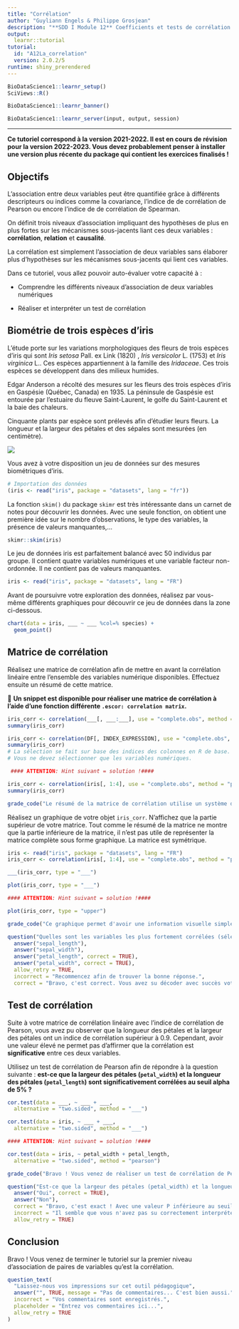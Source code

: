 ```yaml
---
title: "Corrélation"
author: "Guyliann Engels & Philippe Grosjean"
description: "**SDD I Module 12** Coefficients et tests de corrélation."
output:
  learnr::tutorial
tutorial:
  id: "A12La_correlation"
  version: 2.0.2/5
runtime: shiny_prerendered
---
```


```r
BioDataScience1::learnr_setup()
SciViews::R()
```

```r
BioDataScience1::learnr_banner()
```

```r
BioDataScience1::learnr_server(input, output, session)
```

------------------------------------------------------------------------

**Ce tutoriel correspond à la version 2021-2022. Il est en cours de révision pour la version 2022-2023. Vous devez probablement penser à installer une version plus récente du package qui contient les exercices finalisés !**

## Objectifs

L'association entre deux variables peut être quantifiée grâce à différents descripteurs ou indices comme la covariance, l'indice de de corrélation de Pearson ou encore l'indice de de corrélation de Spearman.

On définit trois niveaux d'association impliquant des hypothèses de plus en plus fortes sur les mécanismes sous-jacents liant ces deux variables : **corrélation**, **relation** et **causalité**.

La corrélation est simplement l'association de deux variables sans élaborer plus d'hypothèses sur les mécanismes sous-jacents qui lient ces variables.

Dans ce tutoriel, vous allez pouvoir auto-évaluer votre capacité à :

-   Comprendre les différents niveaux d'association de deux variables numériques

-   Réaliser et interpréter un test de corrélation

## Biométrie de trois espèces d'iris

L'étude porte sur les variations morphologiques des fleurs de trois espèces d'iris qui sont *Iris setosa* Pall. ex Link (1820) , *Iris versicolor* L. (1753) et *Iris virginica* L.. Ces espèces appartiennent à la famille des *Iridaceae*. Ces trois espèces se développent dans des milieux humides.

Edgar Anderson a récolté des mesures sur les fleurs des trois espèces d'iris en Gaspésie (Québec, Canada) en 1935. La péninsule de Gaspésie est entourée par l'estuaire du fleuve Saint-Laurent, le golfe du Saint-Laurent et la baie des chaleurs.

Cinquante plants par espèce sont prélevés afin d'étudier leurs fleurs. La longueur et la largeur des pétales et des sépales sont mesurées (en centimètre).

![](images/iris.jpg)

Vous avez à votre disposition un jeu de données sur des mesures biométriques d'iris.

```r
# Importation des données
(iris <- read("iris", package = "datasets", lang = "fr"))
```

La fonction `skim()` du package `skimr` est très intéressante dans un carnet de notes pour découvrir les données. Avec une seule fonction, on obtient une première idée sur le nombre d'observations, le type des variables, la présence de valeurs manquantes,...

```r
skimr::skim(iris)
```

Le jeu de données iris est parfaitement balancé avec 50 individus par groupe. Il contient quatre variables numériques et une variable facteur non-ordonnée. Il ne contient pas de valeurs manquantes.

```r
iris <- read("iris", package = "datasets", lang = "FR")
```

Avant de poursuivre votre exploration des données, réalisez par vous-même différents graphiques pour découvrir ce jeu de données dans la zone ci-dessous.

```r
chart(data = iris, ___ ~ ___ %col=% species) +
  geom_point()
```

## Matrice de corrélation

Réalisez une matrice de corrélation afin de mettre en avant la corrélation linéaire entre l'ensemble des variables numérique disponibles. Effectuez ensuite un résumé de cette matrice.

<!-- Attention que le snippet se réfère à cor() alors qu'on utilise correlation() ici => homogénéiser, ou au moins le préciser. Ce serait aussi utile de rappeler les variables du tableau en début de cet exercice car on est passé à une autre page! -->

💬 **Un snippet est disponible pour réaliser une matrice de corrélation à l'aide d'une fonction différente `.escor: correlation matrix`.**

```r
iris_corr <- correlation(___[, ___:___], use = "complete.obs", method = "___")
summary(iris_corr)
```

```r
iris_corr <- correlation(DF[, INDEX_EXPRESSION], use = "complete.obs", method = "pearson")
summary(iris_corr)
# La sélection se fait sur base des indices des colonnes en R de base. 
# Vous ne devez sélectionner que les variables numériques.

 #### ATTENTION: Hint suivant = solution !####
```

```r
iris_corr <- correlation(iris[, 1:4], use = "complete.obs", method = "pearson")
summary(iris_corr)
```

```r
grade_code("Le résumé de la matrice de corrélation utilise un système de légende particulier pour mettre en avant les variables les plus corrélées. Assurez-vous de bien comprendre les symboles utilisés ., + ou encore B.")
```

Réalisez un graphique de votre objet `iris_corr`. N'affichez que la partie supérieur de votre matrice. Tout comme le résumé de la matrice ne montre que la partie inférieure de la matrice, il n'est pas utile de représenter la matrice complète sous forme graphique. La matrice est symétrique.

```r
iris <- read("iris", package = "datasets", lang = "FR")
iris_corr <- correlation(iris[, 1:4], use = "complete.obs", method = "pearson")
```

```r
___(iris_corr, type = "___")
```

```r
plot(iris_corr, type = "___")

#### ATTENTION: Hint suivant = solution !####
```

```r
plot(iris_corr, type = "upper")
```

```r
grade_code("Ce graphique permet d'avoir une information visuelle simple à analyser. La couleur utilisée, l'élongation de l'ellipse et le sens de l'ellipse sont porteur d'information sur la corrélation entre les paires de variables étudiées. Répondez à la question suivante.")
```

```r
question("Quelles sont les variables les plus fortement corrélées (sélectionnez les deux variables les plus corrélées) ?",
  answer("sepal_length"),
  answer("sepal_width"),
  answer("petal_length", correct = TRUE),
  answer("petal_width", correct = TRUE),
  allow_retry = TRUE,
  incorrect = "Recommencez afin de trouver la bonne réponse.",
  correct = "Bravo, c'est correct. Vous avez su décoder avec succès votre matrice de corrélation.")
```

## Test de corrélation

Suite à votre matrice de corrélation linéaire avec l'indice de corrélation de Pearson, vous avez pu observer que la longueur des pétales et la largeur des pétales ont un indice de corrélation supérieur à 0.9. Cependant, avoir une valeur élevé ne permet pas d'affirmer que la corrélation est **significative** entre ces deux variables.

Utilisez un test de corrélation de Pearson afin de répondre à la question suivante : **est-ce que la largeur des pétales (`petal_width`) et la longueur des pétales (`petal_length`) sont significativement corrélées au seuil alpha de 5% ?**

```r
cor.test(data = ___, ~ ___ + ___,
  alternative = "two.sided", method = "___")
```

```r
cor.test(data = iris, ~ ___ + ___, 
  alternative = "two.sided", method = "___")

#### ATTENTION: Hint suivant = solution !####
```

```r
cor.test(data = iris, ~ petal_width + petal_length, 
  alternative = "two.sided", method = "pearson")
```

```r
grade_code("Bravo ! Vous venez de réaliser un test de corrélation de Pearson. Il ne vous reste plus qu'à répondre à la question ci-dessous pour vous assurer que vous êtes capable d'interpréter ce test d'hypothèse.")
```

```r
question("Est-ce que la largeur des pétales (petal_width) et la longueur des pétales (petal_length) sont significativement corrélées au seuil alpha de 5% ?",
  answer("Oui", correct = TRUE),
  answer("Non"),
  correct = "Bravo, c'est exact ! Avec une valeur P inférieure au seuil alpha, il y a rejet de l'hypothèse nulle.", 
  incorrect = "Il semble que vous n'avez pas su correctement interpréter ce test. Vérifez votre compréhension de ses hypothèses nulle et alternative, ainsi que la façon de décider laquelle favoriser.", 
  allow_retry = TRUE)
```

## Conclusion

Bravo ! Vous venez de terminer le tutoriel sur la premier niveau d'association de paires de variables qu'est la corrélation.

```r
question_text(
  "Laissez-nous vos impressions sur cet outil pédagogique",
  answer("", TRUE, message = "Pas de commentaires... C'est bien aussi."),
  incorrect = "Vos commentaires sont enregistrés.",
  placeholder = "Entrez vos commentaires ici...",
  allow_retry = TRUE
)
```
